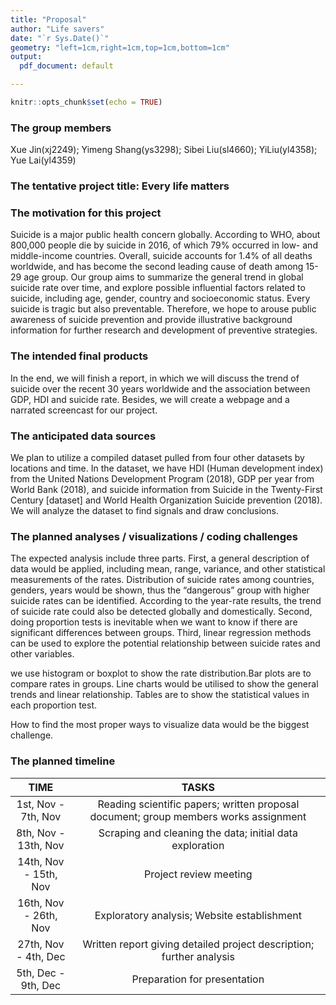 ```yaml
---
title: "Proposal"
author: "Life savers"
date: "`r Sys.Date()`"
geometry: "left=1cm,right=1cm,top=1cm,bottom=1cm"
output:
  pdf_document: default

---
```


```r
knitr::opts_chunk$set(echo = TRUE)
```

### The group members

Xue Jin(xj2249); Yimeng Shang(ys3298); Sibei Liu(sl4660); YiLiu(yl4358); Yue Lai(yl4359)

### The tentative project title: Every life matters

### The motivation for this project

Suicide is a major public health concern globally. According to WHO, about 800,000 people die by suicide in 2016, of which 79% occurred in low- and middle-income countries. Overall, suicide accounts for 1.4% of all deaths worldwide, and has become the second leading cause of death among 15-29 age group. Our group aims to summarize the general trend in global suicide rate over time, and explore possible influential factors related to suicide, including age, gender, country and socioeconomic status. Every suicide is tragic but also preventable. Therefore, we hope to arouse public awareness of suicide prevention and provide illustrative background information for further research and development  of preventive strategies. 

### The intended final products

In the end, we will finish a report, in which we will discuss the trend of suicide over the recent 30 years worldwide and the association between GDP, HDI and suicide rate. Besides, we will create a webpage and a narrated screencast for our project. 

### The anticipated data sources

We plan to utilize a compiled dataset pulled from four other datasets by locations and time. In the dataset, we have HDI (Human development index) from the United Nations Development Program (2018), GDP per year from World Bank (2018), and suicide information from Suicide in the Twenty-First Century [dataset] and World Health Organization Suicide prevention (2018). We will analyze the dataset to find signals and draw conclusions.

### The planned analyses / visualizations / coding challenges

The expected analysis include three parts. First, a general description of data would be applied, including mean, range, variance, and other statistical measurements of the rates. Distribution of suicide rates among countries, genders, years would be shown, thus the "dangerous" group with higher suicide rates can be identified. According to the year-rate results, the trend of suicide rate could also be detected globally and domestically.  Second, doing proportion tests is inevitable when we want to know if there are significant differences between groups. Third,  linear regression methods can be used to explore the potential relationship between suicide rates and other variables.


we use histogram or boxplot  to show the rate distribution.Bar plots are to compare rates in groups. Line charts would be utilised to show the general trends and linear relationship. Tables are to show the statistical values in each proportion test.


How to find the most proper ways to visualize data would be the biggest challenge.

### The planned timeline

| TIME  | TASKS   |
| :------------------: | :----------------------------------------------------------------------------------: |
| 1st, Nov - 7th, Nov  | Reading scientific papers; written proposal document; group members works assignment  |
| 8th, Nov - 13th, Nov  | Scraping and cleaning the data; initial data exploration|
| 14th, Nov - 15th, Nov  |Project review meeting     |
| 16th, Nov - 26th, Nov |  Exploratory analysis; Website establishment |                         
| 27th, Nov - 4th, Dec  |Written report giving detailed project description; further analysis
| 5th, Dec - 9th, Dec    | Preparation for presentation     |


